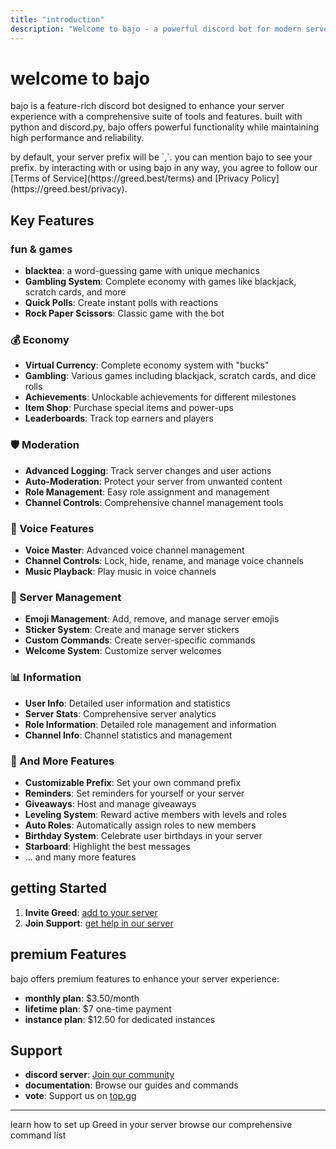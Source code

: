 ```yaml
---
title: "introduction"
description: "Welcome to bajo - a powerful discord bot for modern servers"
---
```


# welcome to bajo

bajo is a feature-rich discord bot designed to enhance your server experience with a comprehensive suite of tools and features. built with python and discord.py, bajo offers powerful functionality while maintaining high performance and reliability.

<Info>
  by default, your server prefix will be `,`. you can mention bajo to see your prefix.
</Info>

<Warning>
  by interacting with or using bajo in any way, you agree to follow our [Terms of Service](https://greed.best/terms) and [Privacy Policy](https://greed.best/privacy).
</Warning>

## Key Features

### fun & games

- **blacktea**: a word-guessing game with unique mechanics
- **Gambling System**: Complete economy with games like blackjack, scratch cards, and more
- **Quick Polls**: Create instant polls with reactions
- **Rock Paper Scissors**: Classic game with the bot

### 💰 Economy

- **Virtual Currency**: Complete economy system with "bucks"
- **Gambling**: Various games including blackjack, scratch cards, and dice rolls
- **Achievements**: Unlockable achievements for different milestones
- **Item Shop**: Purchase special items and power-ups
- **Leaderboards**: Track top earners and players

### 🛡️ Moderation

- **Advanced Logging**: Track server changes and user actions
- **Auto-Moderation**: Protect your server from unwanted content
- **Role Management**: Easy role assignment and management
- **Channel Controls**: Comprehensive channel management tools

### 🎵 Voice Features

- **Voice Master**: Advanced voice channel management
- **Channel Controls**: Lock, hide, rename, and manage voice channels
- **Music Playback**: Play music in voice channels

### 🎨 Server Management

- **Emoji Management**: Add, remove, and manage server emojis
- **Sticker System**: Create and manage server stickers
- **Custom Commands**: Create server-specific commands
- **Welcome System**: Customize server welcomes

### 📊 Information

- **User Info**: Detailed user information and statistics
- **Server Stats**: Comprehensive server analytics
- **Role Information**: Detailed role management and information
- **Channel Info**: Channel statistics and management

### 🧩 And More Features

- **Customizable Prefix**: Set your own command prefix
- **Reminders**: Set reminders for yourself or your server
- **Giveaways**: Host and manage giveaways
- **Leveling System**: Reward active members with levels and roles
- **Auto Roles**: Automatically assign roles to new members
- **Birthday System**: Celebrate user birthdays in your server
- **Starboard**: Highlight the best messages
- ... and many more features

## getting Started

1. **Invite Greed**: [add to your server](https://bajo.wtf/invite)
2. **Join Support**: [get help in our server](https://discord.gg/greedbot)

## premium Features

bajo offers premium features to enhance your server experience:

- **monthly plan**: \$3.50/month
- **lifetime plan**: \$7 one-time payment
- **instance plan**: \$12.50 for dedicated instances

## Support

- **discord server**: [Join our community](https://discord.gg/greedbot)
- **documentation**: Browse our guides and commands
- **vote**: Support us on [top.gg](https://top.gg/bot/1149535834756874250)

---

<CardGroup cols={2}>
  <Card title="quick start" icon="rocket" href="/quickstart">
    learn how to set up Greed in your server
  </Card>
  <Card title="Commands" icon="terminal" href="https://greed.best/commands">
    browse our comprehensive command list
  </Card>
</CardGroup>